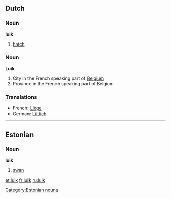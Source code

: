 ==Dutch==
===Noun===
'''luik''' {{n}}
# [[hatch]]
===Noun===
'''Luik'''
# City in the French speaking part of [[Belgium]]
# Province in the French speaking part of Belgium
===Translations===
*French: [[Liège]]
*German: [[Lüttich]]

----

==Estonian==
===Noun===
'''luik'''

# [[swan]]

[[Category:Estonian nouns]]

[[et:luik]]
[[fr:luik]]
[[ru:luik]]